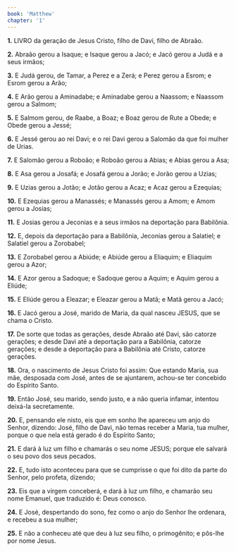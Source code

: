 ```yaml
---
book: 'Matthew'
chapter: '1'
---
```


**1.** LIVRO da geração de Jesus Cristo, filho de Davi, filho de Abraão.

**2.** Abraão gerou a Isaque; e Isaque gerou a Jacó; e Jacó gerou a Judá e a seus irmãos;

**3.** E Judá gerou, de Tamar, a Perez e a Zerá; e Perez gerou a Esrom; e Esrom gerou a Arão;

**4.** E Arão gerou a Aminadabe; e Aminadabe gerou a Naassom; e Naassom gerou a Salmom;

**5.** E Salmom gerou, de Raabe, a Boaz; e Boaz gerou de Rute a Obede; e Obede gerou a Jessé;

**6.** E Jessé gerou ao rei Davi; e o rei Davi gerou a Salomão da que foi mulher de Urias.

**7.** E Salomão gerou a Roboão; e Roboão gerou a Abias; e Abias gerou a Asa;

**8.** E Asa gerou a Josafá; e Josafá gerou a Jorão; e Jorão gerou a Uzias;

**9.** E Uzias gerou a Jotão; e Jotão gerou a Acaz; e Acaz gerou a Ezequias;

**10.** E Ezequias gerou a Manassés; e Manassés gerou a Amom; e Amom gerou a Josias;

**11.** E Josias gerou a Jeconias e a seus irmãos na deportação para Babilônia.

**12.** E, depois da deportação para a Babilônia, Jeconias gerou a Salatiel; e Salatiel gerou a Zorobabel;

**13.** E Zorobabel gerou a Abiúde; e Abiúde gerou a Eliaquim; e Eliaquim gerou a Azor;

**14.** E Azor gerou a Sadoque; e Sadoque gerou a Aquim; e Aquim gerou a Eliúde;

**15.** E Eliúde gerou a Eleazar; e Eleazar gerou a Matã; e Matã gerou a Jacó;

**16.** E Jacó gerou a José, marido de Maria, da qual nasceu JESUS, que se chama o Cristo.

**17.** De sorte que todas as gerações, desde Abraão até Davi, são catorze gerações; e desde Davi até a deportação para a Babilônia, catorze gerações; e desde a deportação para a Babilônia até Cristo, catorze gerações.

**18.** Ora, o nascimento de Jesus Cristo foi assim: Que estando Maria, sua mãe, desposada com José, antes de se ajuntarem, achou-se ter concebido do Espírito Santo.

**19.** Então José, seu marido, sendo justo, e a não queria infamar, intentou deixá-la secretamente.

**20.** E, pensando ele nisto, eis que em sonho lhe apareceu um anjo do Senhor, dizendo: José, filho de Davi, não temas receber a Maria, tua mulher, porque o que nela está gerado é do Espírito Santo;

**21.** E dará à luz um filho e chamarás o seu nome JESUS; porque ele salvará o seu povo dos seus pecados.

**22.** E, tudo isto aconteceu para que se cumprisse o que foi dito da parte do Senhor, pelo profeta, dizendo;

**23.** Eis que a virgem conceberá, e dará à luz um filho, e chamarão seu nome Emanuel, que traduzido é: Deus conosco.

**24.** E José, despertando do sono, fez como o anjo do Senhor lhe ordenara, e recebeu a sua mulher;

**25.** E não a conheceu até que deu à luz seu filho, o primogênito; e pôs-lhe por nome Jesus.
